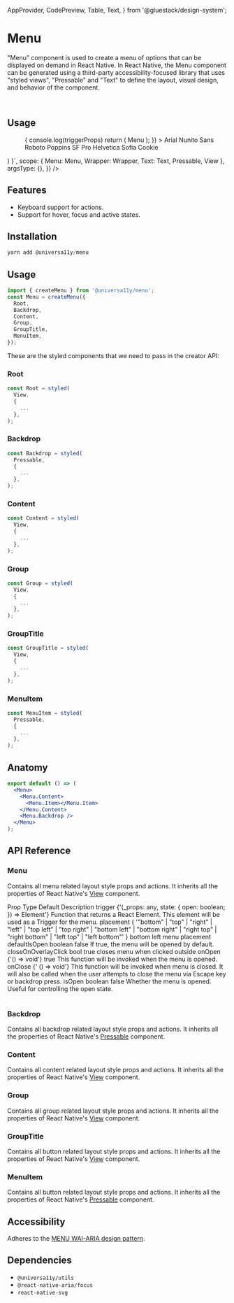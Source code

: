 
<Meta title="components/Menu" />


  AppProvider,
  CodePreview,
  Table,
  Text,
} from '@gluestack/design-system';

# Menu

"Menu" component is used to create a menu of options that can be displayed on demand in React Native. In React Native, the Menu component can be generated using a third-party accessibility-focused library that uses "styled views", "Pressable" and "Text" to define the layout, visual design, and behavior of the component.

<br />

## Usage

<AppProvider>
  <CodePreview
    showComponentRenderer={true}
    showArgsController={false}
    metaData={{
      code: ` 
      function App () {
        return (
           <Wrapper>
            <View style={{height:"50vh"}}>
               <Menu
              placement={'right'}
              trigger={(triggerProps) => {
                 console.log(triggerProps)
                return (
                  <Pressable  {...triggerProps} >
                    <Text>Menu</Text>
                  </Pressable>
                );
              }}
            >
              <Menu.Content zIndex={100}>
                <Menu.Item>
                  <Text style={{ padding: 12 }}>Arial</Text>
                </Menu.Item>
                <Menu.Item>
                  <Text style={{ padding: 12 }}>Nunito Sans</Text>
                </Menu.Item>
                <Menu.Item>
                  <Text style={{ padding: 12 }}>Roboto</Text>
                </Menu.Item>
                <Menu.Item>
                  <Text style={{ padding: 12 }}>Poppins</Text>
                </Menu.Item>
                <Menu.Item>
                  <Text style={{ padding: 12 }}>SF Pro</Text>
                </Menu.Item>
                <Menu.Item>
                  <Text style={{ padding: 12 }}>Helvetica</Text>
                </Menu.Item>
                <Menu.Item isDisabled>
                  <Text style={{ padding: 12 }}>Sofia</Text>
                </Menu.Item>
                <Menu.Item>
                  <Text style={{ padding: 12 }}>Cookie</Text>
                </Menu.Item>
              </Menu.Content>
              <Menu.Backdrop />
            </Menu>
            </View>  
          </Wrapper>
       )
    }`,
      scope: { Menu: Menu, Wrapper: Wrapper, Text: Text, Pressable, View },
      argsType: {},
    }}
  />
</AppProvider>

<br />

## Features

- Keyboard support for actions.
- Support for hover, focus and active states.

## Installation

```jsx
yarn add @universa11y/menu
```

## Usage

```jsx
import { createMenu } from '@universa11y/menu';
const Menu = createMenu({
  Root,
  Backdrop,
  Content,
  Group,
  GroupTitle,
  MenuItem,
});
```

These are the styled components that we need to pass in the creator API:

### Root

```jsx
const Root = styled(
  View,
  {
    ...
  },
);
```

### Backdrop

```jsx
const Backdrop = styled(
  Pressable,
  {
    ...
  },
);
```

### Content

```jsx
const Content = styled(
  View,
  {
    ...
  },
);
```

### Group

```jsx
const Group = styled(
  View,
  {
    ...
  },
);
```

### GroupTitle

```jsx
const GroupTitle = styled(
  View,
  {
    ...
  },
);
```

### MenuItem

```jsx
const MenuItem = styled(
  Pressable,
  {
    ...
  },
);
```

## Anatomy

```jsx
export default () => (
  <Menu>
    <Menu.Content>
      <Menu.Item></Menu.Item>
    </Menu.Content>
    <Menu.Backdrop />
  </Menu>
);
```

## API Reference

### Menu

Contains all menu related layout style props and actions.
It inherits all the properties of React Native's [View](https://reactnative.dev/docs/view#props) component.

<AppProvider>
  <Table>
    <Table.THead sx={{ _dark: { bg: '$gray800' }, _light: { bg: '$gray100' } }}>
      <Table.TR>
        <Table.TH>
          <Text>Prop</Text>
        </Table.TH>
        <Table.TH>
          <Text>Type</Text>
        </Table.TH>
        <Table.TH>
          <Text>Default</Text>
        </Table.TH>
        <Table.TH>
          <Text>Description</Text>
        </Table.TH>
      </Table.TR>
    </Table.THead>
    <Table.TBody>
      <Table.TR>
        <Table.TD>
          <Text>trigger</Text>
        </Table.TD>
        <Table.TD>
          <Text>{'(_props: any, state: { open: boolean; }) => Element'}</Text>
        </Table.TD>
        <Table.TD>
          <Text></Text>
        </Table.TD>
        <Table.TD>
          <Text>
            Function that returns a React Element. This element will be used as
            a Trigger for the menu.
          </Text>
        </Table.TD>
      </Table.TR>
      <Table.TR>
        <Table.TD>
          <Text>placement</Text>
        </Table.TD>
        <Table.TD>
          <Text>
            {
              '"bottom" | "top" | "right" | "left" | "top left" | "top right" | "bottom left" | "bottom right" | "right top" | "right bottom" | "left top" | "left bottom"'
            }
          </Text>
        </Table.TD>
        <Table.TD>
          <Text>bottom left</Text>
        </Table.TD>
        <Table.TD>
          <Text>menu placement</Text>
        </Table.TD>
      </Table.TR>
      <Table.TR>
        <Table.TD>
          <Text>defaultIsOpen</Text>
        </Table.TD>
        <Table.TD>
          <Text>boolean</Text>
        </Table.TD>
        <Table.TD>
          <Text>false</Text>
        </Table.TD>
        <Table.TD>
          <Text>If true, the menu will be opened by default.</Text>
        </Table.TD>
      </Table.TR>
      <Table.TR>
        <Table.TD>
          <Text>closeOnOverlayClick</Text>
        </Table.TD>
        <Table.TD>
          <Text>bool</Text>
        </Table.TD>
        <Table.TD>
          <Text>true</Text>
        </Table.TD>
        <Table.TD>
          <Text>closes menu when clicked outside</Text>
        </Table.TD>
      </Table.TR>
      <Table.TR>
        <Table.TD>
          <Text>onOpen</Text>
        </Table.TD>
        <Table.TD>
          <Text>{'() => void'}</Text>
        </Table.TD>
        <Table.TD>
          <Text>true</Text>
        </Table.TD>
        <Table.TD>
          <Text>This function will be invoked when the menu is opened.</Text>
        </Table.TD>
      </Table.TR>
      <Table.TR>
        <Table.TD>
          <Text>onClose</Text>
        </Table.TD>
        <Table.TD>
          <Text>{' () => void'}</Text>
        </Table.TD>
        <Table.TD>
          <Text></Text>
        </Table.TD>
        <Table.TD>
          <Text>
            This function will be invoked when menu is closed. It will also be
            called when the user attempts to close the menu via Escape key or
            backdrop press.
          </Text>
        </Table.TD>
      </Table.TR>
      <Table.TR>
        <Table.TD>
          <Text>isOpen</Text>
        </Table.TD>
        <Table.TD>
          <Text>boolean</Text>
        </Table.TD>
        <Table.TD>
          <Text>false</Text>
        </Table.TD>
        <Table.TD>
          <Text>
            Whether the menu is opened. Useful for controlling the open state.
          </Text>
        </Table.TD>
      </Table.TR>
    </Table.TBody>
  </Table>
</AppProvider>

### Backdrop

Contains all backdrop related layout style props and actions.
It inherits all the properties of React Native's [Pressable](https://reactnative.dev/docs/pressable#props) component.

### Content

Contains all content related layout style props and actions.
It inherits all the properties of React Native's [View](https://reactnative.dev/docs/view#props) component.

### Group

Contains all group related layout style props and actions.
It inherits all the properties of React Native's [View](https://reactnative.dev/docs/view#props) component.

### GroupTitle

Contains all button related layout style props and actions.
It inherits all the properties of React Native's [View](https://reactnative.dev/docs/view#props) component.

### MenuItem

Contains all button related layout style props and actions.
It inherits all the properties of React Native's [Pressable](https://reactnative.dev/docs/pressable#props) component.

## Accessibility

Adheres to the [MENU WAI-ARIA design pattern]('https://www.w3.org/WAI/ARIA/apg/#menu').

## Dependencies

- `@universa11y/utils`
- `@react-native-aria/focus`
- `react-native-svg`
